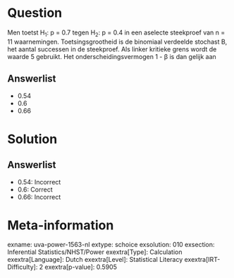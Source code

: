 Question
========

Men toetst H~1~: p = 0.7 tegen H~2~: p = 0.4 in een aselecte steekproef
van n = 11 waarnemingen. Toetsingsgrootheid is de binomiaal verdeelde
stochast B, het aantal successen in de steekproef. Als linker kritieke
grens wordt de waarde 5 gebruikt. Het onderscheidingsvermogen 1 - β is
dan gelijk aan

Answerlist
----------

* 0.54
* 0.6
* 0.66

Solution
========

Answerlist
----------

* 0.54: Incorrect
* 0.6: Correct
* 0.66: Incorrect

Meta-information
================
exname: uva-power-1563-nl
extype: schoice
exsolution: 010
exsection: Inferential Statistics/NHST/Power
exextra[Type]: Calculation
exextra[Language]: Dutch
exextra[Level]: Statistical Literacy
exextra[IRT-Difficulty]: 2
exextra[p-value]: 0.5905
